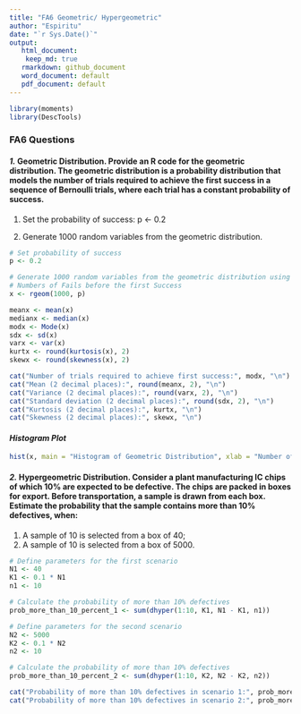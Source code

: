 ---
title: "FA6 Geometric/ Hypergeometric"
author: "Espiritu"
date: "`r Sys.Date()`"
output: 
   html_document:
    keep_md: true
   rmarkdown: github_document
   word_document: default
   pdf_document: default
---

```` {r echo = FALSE}
library(moments)
library(DescTools)
````

### **FA6 Questions**

#### ***1.*** Geometric Distribution. Provide an R code for the geometric distribution. The geometric distribution is a probability distribution that models the number of trials required to achieve the first success in a sequence of Bernoulli trials, where each trial has a constant probability of success.

1. Set the probability of success:  p <- 0.2

2. Generate 1000 random variables from the geometric distribution.

```` {r}
# Set probability of success
p <- 0.2

# Generate 1000 random variables from the geometric distribution using Rgeom
# Numbers of Fails before the first Success
x <- rgeom(1000, p)

meanx <- mean(x)
medianx <- median(x)
modx <- Mode(x)
sdx <- sd(x)
varx <- var(x)
kurtx <- round(kurtosis(x), 2)
skewx <- round(skewness(x), 2)

cat("Number of trials required to achieve first success:", modx, "\n")
cat("Mean (2 decimal places):", round(meanx, 2), "\n")
cat("Variance (2 decimal places):", round(varx, 2), "\n")
cat("Standard deviation (2 decimal places):", round(sdx, 2), "\n")
cat("Kurtosis (2 decimal places):", kurtx, "\n")
cat("Skewness (2 decimal places):", skewx, "\n")
````
#### ***Histogram Plot***

```` {r}
hist(x, main = "Histogram of Geometric Distribution", xlab = "Number of Trials", ylab = "Frequency", ylim = c(0,1000), xlim = c(0,35), breaks = 20)
```` 

#### ***2.*** Hypergeometric Distribution.  Consider a plant manufacturing IC chips of which 10% are expected to be defective. The chips are packed in boxes for export. Before transportation, a sample is drawn from each box. Estimate the probability that the sample contains more than 10% defectives, when:

 1. A sample of 10 is selected from a box of 40;
 2. A sample of 10 is selected from a box of 5000.

```` {r}

# Define parameters for the first scenario
N1 <- 40
K1 <- 0.1 * N1
n1 <- 10

# Calculate the probability of more than 10% defectives
prob_more_than_10_percent_1 <- sum(dhyper(1:10, K1, N1 - K1, n1))

# Define parameters for the second scenario
N2 <- 5000
K2 <- 0.1 * N2
n2 <- 10

# Calculate the probability of more than 10% defectives
prob_more_than_10_percent_2 <- sum(dhyper(1:10, K2, N2 - K2, n2))

cat("Probability of more than 10% defectives in scenario 1:", prob_more_than_10_percent_1, "\n")
cat("Probability of more than 10% defectives in scenario 2:", prob_more_than_10_percent_2, "\n")
````




